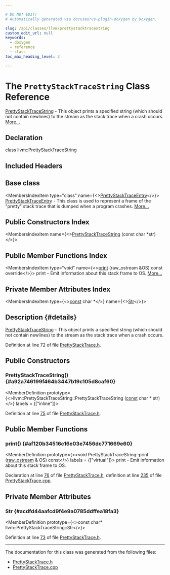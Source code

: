```yaml
---

# DO NOT EDIT!
# Automatically generated via docusaurus-plugin-doxygen by Doxygen.

slug: /api/classes/llvm/prettystacktracestring
custom_edit_url: null
keywords:
  - doxygen
  - reference
  - class
toc_max_heading_level: 3

---
```





# The `PrettyStackTraceString` Class Reference

<DoxygenPage pluginConfig={pluginConfig}>

<a href="/docs/api/classes/llvm/prettystacktracestring">PrettyStackTraceString</a> - This object prints a specified string (which should not contain newlines) to the stream as the stack trace when a crash occurs. <a href="#details">More...</a>

## Declaration

<CodeBlock>class llvm::PrettyStackTraceString</CodeBlock>

## Included Headers

<IncludesList>
<IncludesListItem
  filePath="llvm/Support/PrettyStackTrace.h"
  permalink="/docs/api/files/include/include/llvm/include/llvm/support/prettystacktrace-h"
  isLocal="true" />
</IncludesList>

## Base class

<MembersIndex>

<MembersIndexItem
  type="class"
  name={<><a href="/docs/api/classes/llvm/prettystacktraceentry">PrettyStackTraceEntry</a></>}>
<a href="/docs/api/classes/llvm/prettystacktraceentry">PrettyStackTraceEntry</a> - This class is used to represent a frame of the &quot;pretty&quot; stack trace that is dumped when a program crashes. <a href="/docs/api/classes/llvm/prettystacktraceentry/#details">More...</a>
</MembersIndexItem>

</MembersIndex>

## Public Constructors Index

<MembersIndex>

<MembersIndexItem
  name={<><a href="#a92a746199f464b3447b19c105d8caf60">PrettyStackTraceString</a> (const char &#42;str)</>}>
</MembersIndexItem>

</MembersIndex>

## Public Member Functions Index

<MembersIndex>

<MembersIndexItem
  type="void"
  name={<><a href="#af120b34516c16e03e7456dc771669e60">print</a> (raw&#95;ostream &amp;OS) const override</>}>
print - Emit information about this stack frame to OS. <a href="#af120b34516c16e03e7456dc771669e60">More...</a>
</MembersIndexItem>

</MembersIndex>

## Private Member Attributes Index

<MembersIndex>

<MembersIndexItem
  type={<><a href="/docs/api/files/lib/lib/target/lib/target/aarch64/aarch64promoteconstant-cpp/#a90f8350fecae261c25be85d38b451bff">const</a> char &#42;</>}
  name={<><a href="#acdfd44aafcd9f4e9a0785ddffea18fa3">Str</a></>}>
</MembersIndexItem>

</MembersIndex>

## Description {#details}

<a href="/docs/api/classes/llvm/prettystacktracestring">PrettyStackTraceString</a> - This object prints a specified string (which should not contain newlines) to the stream as the stack trace when a crash occurs.

Definition at line 72 of file <a href="/docs/api/files/include/include/llvm/include/llvm/support/prettystacktrace-h">PrettyStackTrace.h</a>.

<SectionDefinition>

## Public Constructors

### PrettyStackTraceString() {#a92a746199f464b3447b19c105d8caf60}

<MemberDefinition
  prototype={<>llvm::PrettyStackTraceString::PrettyStackTraceString (<a href="/docs/api/files/lib/lib/target/lib/target/aarch64/aarch64promoteconstant-cpp/#a90f8350fecae261c25be85d38b451bff">const</a> char &#42; str)</>}
  labels = {["inline"]}>

Definition at line <a href="/docs/api/files/include/include/llvm/include/llvm/support/prettystacktrace-h/#l00075">75</a> of file <a href="/docs/api/files/include/include/llvm/include/llvm/support/prettystacktrace-h">PrettyStackTrace.h</a>.
</MemberDefinition>

</SectionDefinition>

<SectionDefinition>

## Public Member Functions

### print() {#af120b34516c16e03e7456dc771669e60}

<MemberDefinition
  prototype={<>void PrettyStackTraceString::print (<a href="/docs/api/classes/llvm/raw-ostream">raw&#95;ostream</a> &amp; OS) const</>}
  labels = {["virtual"]}>
print - Emit information about this stack frame to OS.

Declaration at line <a href="/docs/api/files/include/include/llvm/include/llvm/support/prettystacktrace-h/#l00076">76</a> of file <a href="/docs/api/files/include/include/llvm/include/llvm/support/prettystacktrace-h">PrettyStackTrace.h</a>, definition at line <a href="/docs/api/files/lib/lib/support/prettystacktrace-cpp/#l00235">235</a> of file <a href="/docs/api/files/lib/lib/support/prettystacktrace-cpp">PrettyStackTrace.cpp</a>.
</MemberDefinition>

</SectionDefinition>

<SectionDefinition>

## Private Member Attributes

### Str {#acdfd44aafcd9f4e9a0785ddffea18fa3}

<MemberDefinition
  prototype={<>const char&#42; llvm::PrettyStackTraceString::Str</>}>

Definition at line <a href="/docs/api/files/include/include/llvm/include/llvm/support/prettystacktrace-h/#l00073">73</a> of file <a href="/docs/api/files/include/include/llvm/include/llvm/support/prettystacktrace-h">PrettyStackTrace.h</a>.
</MemberDefinition>

</SectionDefinition>

<hr/>

The documentation for this class was generated from the following files:

<ul>
<li><a href="/docs/api/files/include/include/llvm/include/llvm/support/prettystacktrace-h">PrettyStackTrace.h</a></li>
<li><a href="/docs/api/files/lib/lib/support/prettystacktrace-cpp">PrettyStackTrace.cpp</a></li>
</ul>

</DoxygenPage>
